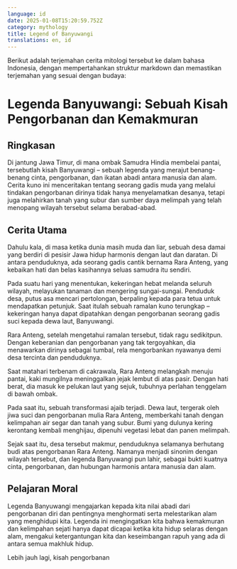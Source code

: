 ```yaml
---
language: id
date: 2025-01-08T15:20:59.752Z
category: mythology
title: Legend of Banyuwangi
translations: en, id
---
```


Berikut adalah terjemahan cerita mitologi tersebut ke dalam bahasa Indonesia, dengan mempertahankan struktur markdown dan memastikan terjemahan yang sesuai dengan budaya:

# Legenda Banyuwangi: Sebuah Kisah Pengorbanan dan Kemakmuran

## Ringkasan

Di jantung Jawa Timur, di mana ombak Samudra Hindia membelai pantai, tersebutlah kisah Banyuwangi – sebuah legenda yang merajut benang-benang cinta, pengorbanan, dan ikatan abadi antara manusia dan alam. Cerita kuno ini menceritakan tentang seorang gadis muda yang melalui tindakan pengorbanan dirinya tidak hanya menyelamatkan desanya, tetapi juga melahirkan tanah yang subur dan sumber daya melimpah yang telah menopang wilayah tersebut selama berabad-abad.

## Cerita Utama

Dahulu kala, di masa ketika dunia masih muda dan liar, sebuah desa damai yang berdiri di pesisir Jawa hidup harmonis dengan laut dan daratan. Di antara penduduknya, ada seorang gadis cantik bernama Rara Anteng, yang kebaikan hati dan belas kasihannya seluas samudra itu sendiri.

Pada suatu hari yang menentukan, kekeringan hebat melanda seluruh wilayah, melayukan tanaman dan mengering sungai-sungai. Penduduk desa, putus asa mencari pertolongan, berpaling kepada para tetua untuk mendapatkan petunjuk. Saat itulah sebuah ramalan kuno terungkap – kekeringan hanya dapat dipatahkan dengan pengorbanan seorang gadis suci kepada dewa laut, Banyuwangi.

Rara Anteng, setelah mengetahui ramalan tersebut, tidak ragu sedikitpun. Dengan keberanian dan pengorbanan yang tak tergoyahkan, dia menawarkan dirinya sebagai tumbal, rela mengorbankan nyawanya demi desa tercinta dan penduduknya.

Saat matahari terbenam di cakrawala, Rara Anteng melangkah menuju pantai, kaki mungilnya meninggalkan jejak lembut di atas pasir. Dengan hati berat, dia masuk ke pelukan laut yang sejuk, tubuhnya perlahan tenggelam di bawah ombak.

Pada saat itu, sebuah transformasi ajaib terjadi. Dewa laut, tergerak oleh jiwa suci dan pengorbanan mulia Rara Anteng, memberkahi tanah dengan kelimpahan air segar dan tanah yang subur. Bumi yang dulunya kering kerontang kembali menghijau, dipenuhi vegetasi lebat dan panen melimpah.

Sejak saat itu, desa tersebut makmur, penduduknya selamanya berhutang budi atas pengorbanan Rara Anteng. Namanya menjadi sinonim dengan wilayah tersebut, dan legenda Banyuwangi pun lahir, sebagai bukti kuatnya cinta, pengorbanan, dan hubungan harmonis antara manusia dan alam.

## Pelajaran Moral

Legenda Banyuwangi mengajarkan kepada kita nilai abadi dari pengorbanan diri dan pentingnya menghormati serta melestarikan alam yang menghidupi kita. Legenda ini mengingatkan kita bahwa kemakmuran dan kelimpahan sejati hanya dapat dicapai ketika kita hidup selaras dengan alam, mengakui ketergantungan kita dan keseimbangan rapuh yang ada di antara semua makhluk hidup.

Lebih jauh lagi, kisah pengorbanan